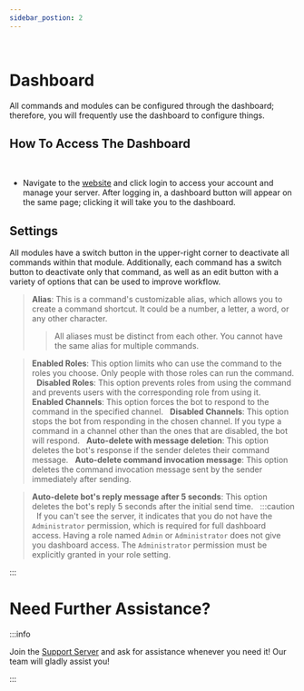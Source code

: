 ```yaml
---
sidebar_postion: 2
---
```

 
# Dashboard

All commands and modules can be configured through the dashboard; therefore, you will frequently use the dashboard to configure things.
 
## How To Access The Dashboard
 
- Navigate to the [website](https://probot.io/) and click login to access your account and manage your server.
After logging in, a dashboard button will appear on the same page; clicking it will take you to the dashboard.
 
## Settings

All modules have a switch button in the upper-right corner to deactivate all commands within that module. Additionally, each command has a switch button to deactivate only that command, as well as an edit button with a variety of options that can be used to improve workflow.

> **Alias**: This is a command's customizable alias, which allows you to create a command shortcut. It could be a number, a letter, a word, or any other character.
>> All aliases must be distinct from each other. You cannot have the same alias for multiple commands.

> **Enabled Roles**: This option limits who can use the command to the roles you choose. Only people with those roles can run the command.
 
> **Disabled Roles**: This option prevents roles from using the command and prevents users with the corresponding role from using it.
 
> **Enabled Channels**: This option forces the bot to respond to the command in the specified channel.
 
> **Disabled Channels**: This option stops the bot from responding in the chosen channel. If you type a command in a channel other than the ones that are disabled, the bot will respond.
 
> **Auto-delete with message deletion**: This option deletes the bot's response if the sender deletes their command message.
 
> **Auto-delete command invocation message**: This option deletes the command invocation message sent by the sender immediately after sending.

> **Auto-delete bot's reply message after 5 seconds**: This option deletes the bot's reply 5 seconds after the initial send time.
 
:::caution
 
If you can't see the server, it indicates that you do not have the `Administrator` permission, which is required for full dashboard access.
Having a role named `Admin` or `Administrator` does not give you dashboard access. The `Administrator` permission must be explicitly granted in your role setting.

:::
 
# Need Further Assistance?

:::info

Join the [Support Server](https://discord.gg/probot) and ask for assistance whenever you need it! Our team will gladly assist you!

:::
